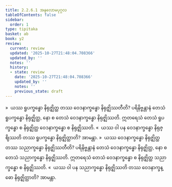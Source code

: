 ```yaml
---
title: 2.2.6.1 အနုလောမပုဂ္ဂလ
tableOfContents: false
sidebar:
  order: 1
type: tipitaka
basket: ab
book: y2
review:
  current: review
  updated: '2025-10-27T21:48:04.708366'
  updated_by: ''
  notes: ''
  history:
  - state: review
    date: '2025-10-27T21:48:04.708366'
    updated_by: ''
    notes: ''
    previous_state: draft
---
```



<ReviewStatus review={frontmatter.review} showDetails={true} />

<HypothesisAnnotation frontmatter={frontmatter} />

<DynamicBreadcrumb />

<Division number="143" book="y2" e="ch" v="33" p="54">

<Paragraph number="788" book="y2">
»  ယဿ ရူပက္ခန္ဓော နိရုဇ္ဈိတ္ထ တဿ ဝေဒနာက္ခန္ဓော နိရုဇ္ဈိဿတီတိ?
</Paragraph>

<Paragraph number="789" book="y2">
ပရိနိဗ္ဗန္တာနံ တေသံ ရူပက္ခန္ဓော နိရုဇ္ဈိတ္ထ, နော စ တေသံ ဝေဒနာက္ခန္ဓော နိရုဇ္ဈိဿတိ. ဣတရေသံ တေသံ ရူပက္ခန္ဓော စ နိရုဇ္ဈိတ္ထ ဝေဒနာက္ခန္ဓော စ နိရုဇ္ဈိဿတိ.
</Paragraph>

<Paragraph number="790" book="y2">
«  ယဿ ဝါ ပန ဝေဒနာက္ခန္ဓော နိရုဇ္ဈိဿတိ တဿ ရူပက္ခန္ဓော နိရုဇ္ဈိတ္ထာတိ? အာမန္တာ.
</Paragraph>

</Division>
<Division number="144" book="y2" e="ch" v="33" p="54">

<Paragraph number="791" book="y2">
»  ယဿ ဝေဒနာက္ခန္ဓော နိရုဇ္ဈိတ္ထ တဿ သညာက္ခန္ဓော နိရုဇ္ဈိဿတီတိ?
</Paragraph>

<Paragraph number="792" book="y2">
ပရိနိဗ္ဗန္တာနံ တေသံ ဝေဒနာက္ခန္ဓော နိရုဇ္ဈိတ္ထ, နော စ တေသံ သညာက္ခန္ဓော နိရုဇ္ဈိဿတိ. ဣတရေသံ တေသံ ဝေဒနာက္ခန္ဓော စ နိရုဇ္ဈိတ္ထ သညာက္ခန္ဓော စ နိရုဇ္ဈိဿတိ.
</Paragraph>

<Paragraph number="793" book="y2">
«  ယဿ ဝါ ပန သညာက္ခန္ဓော နိရုဇ္ဈိဿတိ တဿ ဝေဒနာက္ခန္ဓော နိရုဇ္ဈိတ္ထာတိ? အာမန္တာ.
</Paragraph>
</Division>